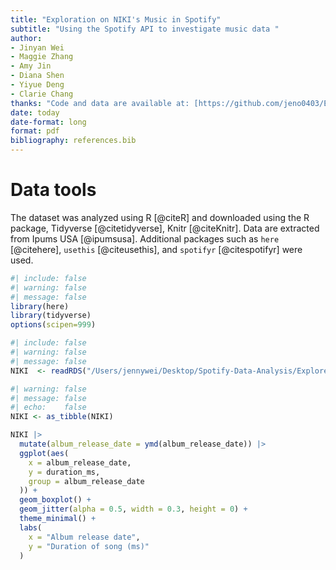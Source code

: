 ```yaml
---
title: "Exploration on NIKI's Music in Spotify"
subtitle: "Using the Spotify API to investigate music data "
author: 
- Jinyan Wei
- Maggie Zhang
- Amy Jin
- Diana Shen
- Yiyue Deng
- Clarie Chang 
thanks: "Code and data are available at: [https://github.com/jeno0403/Explore_Spotify_Data.git]"
date: today
date-format: long
format: pdf
bibliography: references.bib
---
```


# Data tools

The dataset was analyzed using R [@citeR] and downloaded using the R package, Tidyverse [@citetidyverse], Knitr [@citeKnitr]. Data are extracted from Ipums USA [@ipumsusa]. Additional packages such as `here` [@citehere], `usethis` [@citeusethis], and `spotifyr` [@citespotifyr] were used.

```r
#| include: false
#| warning: false
#| message: false
library(here)
library(tidyverse)
options(scipen=999)
```

```r
#| include: false
#| warning: false
#| message: false
NIKI  <- readRDS("/Users/jennywei/Desktop/Spotify-Data-Analysis/Explore_Spotify_Data/data/00-raw_data/niki.rds")
```

```r
#| warning: false
#| message: false
#| echo:    false
NIKI <- as_tibble(NIKI)

NIKI |>
  mutate(album_release_date = ymd(album_release_date)) |>
  ggplot(aes(
    x = album_release_date,
    y = duration_ms,
    group = album_release_date
  )) +
  geom_boxplot() +
  geom_jitter(alpha = 0.5, width = 0.3, height = 0) +
  theme_minimal() +
  labs(
    x = "Album release date",
    y = "Duration of song (ms)"
  )
```
